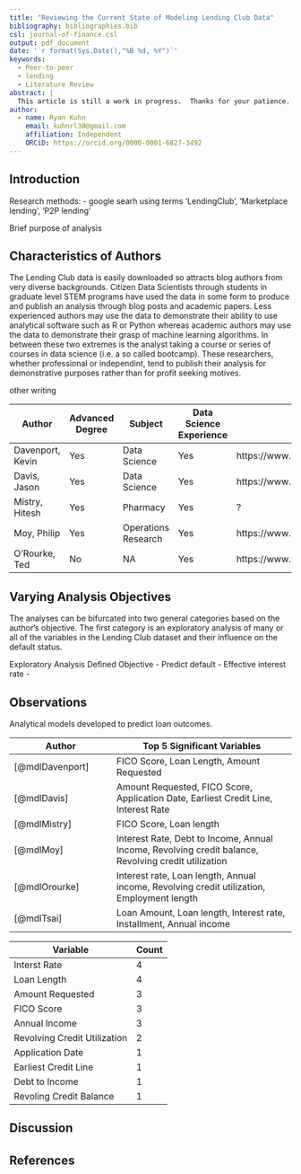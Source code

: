 ```yaml
---
title: "Reviewing the Current State of Modeling Lending Club Data"
bibliography: bibliographies.bib
csl: journal-of-finance.csl
output: pdf_document
date: '`r format(Sys.Date(),"%B %d, %Y")`'
keywords:
  - Peer-to-peer
  - lending
  - Literature Review
abstract: |
  This article is still a work in progress.  Thanks for your patience.
author:
  - name: Ryan Kuhn
    email: kuhnrl30@gmail.com
    affiliation: Independent
    ORCiD: https://orcid.org/0000-0001-6827-3492
---
```


## Introduction  

Research methods: 
- google searh using terms 'LendingClub', 'Marketplace lending', 'P2P lending'


Brief purpose of analysis


## Characteristics of Authors 

The Lending Club data is easily downloaded so attracts blog authors from very diverse backgrounds. Citizen Data Scientists through students in graduate level STEM programs have used the data in some form to produce and publish an analysis through blog posts and academic papers. Less experienced authors may use the data to demonstrate their ability to use analytical software such as R or Python whereas academic authors may use the data to demonstrate their grasp of machine learning algorithms. In between these two extremes is the analyst taking a course or series of courses in data science (i.e. a so called bootcamp).  These researchers, whether professional or independint, tend to publish their analysis for demonstrative purposes rather than for profit seeking motives. 



  


other writing

| Author | Advanced Degree | Subject | Data Science Experience | LinkedIn Profile|
| ------------ | ---------- | ------- | ------------------ | ------------------------ |
| Davenport, Kevin | Yes | Data Science | Yes | https://www.linkedin.com/in/davenportkevin/ |  
| Davis, Jason | Yes | Data Science | Yes | https://www.linkedin.com/in/drjasondavis/ |
| Mistry, Hitesh | Yes | Pharmacy | Yes |  ? | 
| Moy, Philip | Yes | Operations Research | Yes | https://www.linkedin.com/in/moyphilip/ |
| O'Rourke, Ted | No | NA | Yes | https://www.linkedin.com/in/ted-orourke/ |

## Varying Analysis Objectives

The analyses can be bifurcated into two general categories based on the author's objective.  The first category is an exploratory analysis of many or all of the variables in the Lending Club dataset and their influence on the default status. 

Exploratory Analysis
Defined Objective
  - Predict default
  - Effective interest rate
  - 
  
## Observations  

Analytical models developed to predict loan outcomes.


| Author | Top 5 Significant Variables |
| ----------------------- | ---------------------------------------- |  
| [@mdlDavenport] | FICO Score,  \newline Loan Length,  \newline Amount Requested |  
| [@mdlDavis] | Amount Requested, \newline FICO Score, \newline Application Date, \newline Earliest Credit Line, \newline Interest Rate |
| [@mdlMistry] | FICO Score, \newline Loan length |
| [@mdlMoy] | Interest Rate, \newline Debt to Income, \newline Annual Income, \newline Revolving credit balance, \newline Revolving credit utilization | 
| [@mdlOrourke] | Interest rate, \newline Loan length, \newline Annual income, \newline Revolving credit utilization, \newline Employment length  |
| [@mdlTsai] | Loan Amount, \newline Loan length, \newline Interest rate, \newline Installment, \newline Annual income |
 
 
 
| Variable | Count |
| ---- | ---- |
| Interst Rate | 4 |
| Loan Length | 4 | 
| Amount Requested | 3|
| FICO Score | 3 |
| Annual Income | 3 |
| Revolving Credit Utilization | 2 |
| Application Date | 1 |
| Earliest Credit Line | 1 |
| Debt to Income | 1 |
| Revoling Credit Balance | 1 |



## Discussion  

###### 



## References

